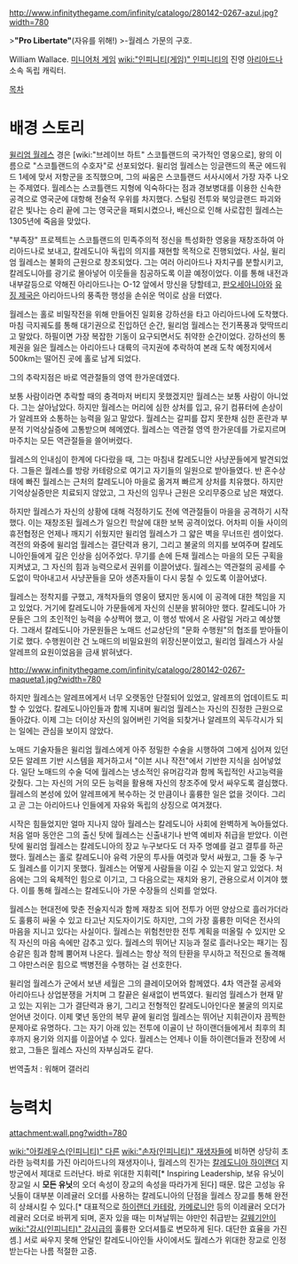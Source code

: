 http://www.infinitythegame.com/infinity/catalogo/280142-0267-azul.jpg?width=780

>'''"Pro Libertate"'''(자유를 위해!)
>-월레스 가문의 구호.

William Wallace. [[미니어처 게임]] [[wiki:"인피니티(게임)" 인피니티]]의 진영 [[아리아드나]] 소속 독립 캐릭터.

[[목차]]
= 배경 스토리 =
[[윌리엄 월레스]] 경은 [wiki:"브레이브 하트" 스코틀랜드의 국가적인 영웅으로], 왕의 이름으로 "스코틀랜드의 수호자"로 선포되었다. 윌리엄 월레스는 잉글랜드의 폭군 에드워드 1세에 맞서 저항군을 조직했으며, 그의 싸움은 스코틀랜드 서사시에서 가장 자주 나오는 주제였다. 월레스는 스코틀랜드 지형에 익숙하다는 점과 경보병대를 이용한 신속한 공격으로 영국군에 대항해 전술적 우위를 차지했다. 스털링 전투와 북잉글랜드 파괴와 같은 빛나는 승리 끝에 그는 영국군을 패퇴시켰으나, 배신으로 인해 사로잡힌 월레스는 1305년에 죽음을 맞았다.

"부족장" 프로젝트는 스코틀랜드의 민족주의적 정신을 특성화한 영웅을 재창조하여 아리아드나로 보내고, 칼레도니아 독립의 의지를 재현할 목적으로 진행되었다. 사실, 윌리엄 월레스는 불화의 근원으로 창조되었다. 그는 여러 아리아드나 자치구를 분할시키고, 칼레도니아를 광기로 몰아넣어 이웃들을 침공하도록 이끌 예정이었다. 이를 통해 내전과 내부갈등으로 약해진 아리아드나는 O-12 앞에서 망신을 당할테고, [[판오세아니아]]와 [[유징 제국]]은 아리아드나의 풍족한 행성을 손쉬운 먹이로 삼을 터였다.

월레스는 홀로 비밀작전을 위해 만들어진 일회용 강하선을 타고 아리아드나에 도착했다. 마침 극지궤도를 통해 대기권으로 진입하던 순간, 윌리엄 월레스는 전기폭풍과 맞딱뜨리고 말았다. 하필이면 가장 복잡한 기동이 요구되면서도 취약한 순간이었다. 강하선의 통제권을 잃은 월레스는 아리아드나 대륙의 극지권에 추락하여 본래 도착 예정지에서 500km는 떨어진 곳에 홀로 남게 되었다.

그의 추락지점은 바로 역관절들의 영역 한가운데였다.

보통 사람이라면 추락할 때의 충격마저 버티지 못했겠지만 월레스는 보통 사람이 아니었다. 그는 살아남았다. 하지만 월레스는 머리에 심한 상처를 입고, 유기 컴퓨터에 손상이 가 알레프와 소통하는 능력을 잃고 말았다. 월레스는 갈피를 잡지 못한채 심한 혼란과 부분적 기억상실증에 고통받으며 헤메였다. 월레스는 역관절 영역 한가운데를 가로지르며 마주치는 모든 역관절들을 쓸어버렸다.

월레스의 인내심이 한계에 다다랐을 때, 그는 마침내 칼레도니안 사냥꾼들에게 발견되었다. 그들은 월레스를 방랑 카테랑으로 여기고 자기들의 일원으로 받아들였다. 반 혼수상태에 빠진 월레스는 근처의 칼레도니아 마을로 옮겨져 빠르게 상처를 치유했다. 하지만 기억상실증만은 치료되지 않았고, 그 자신의 임무나 근원은 오리무중으로 남은 채였다.

하지만 월레스가 자신의 상황에 대해 걱정하기도 전에 역관절들이 마을을 공격하기 시작했다. 이는 재창조된 월레스가 일으킨 학살에 대한 보복 공격이었다. 어차피 이들 사이의 휴전협정은 언제나 깨지기 쉬웠지만 윌리엄 월레스가 그 얇은 벽을 무너뜨린 셈이었다. 격전의 와중에 윌리엄 월레스는 결단력과 용기, 그리고 불굴의 의지를 보여주며 칼레도니아인들에게 깊은 인상을 심어주었다. 무기를 손에 든채 월레스는 마을의 모든 구획을 지켜냈고, 그 자신의 힘과 능력으로서 권위를 이끌어냈다. 월레스는 역관절의 공세를 수도없이 막아내고서 사냥꾼들을 모아 생존자들이 다시 뭉칠 수 있도록 이끌어냈다.

월레스는 정착지를 구했고, 개척자들의 영웅이 됐지만 동시에 이 공격에 대한 책임을 지고 있었다. 거기에 칼레도니아 가문들에게 자신의 신분을 밝혀야만 했다. 칼레도니아 가문들은 그의 초인적인 능력을 수상쩍어 했고, 이 행성 밖에서 온 사람일 거라고 예상했다. 그래서 칼레도니아 가문원들은 노매드 선교상단의 "문화 수행원"의 협조를 받아들이기로 했다. 수행원이란 건 노매드의 비밀요원의 위장신분이었고, 윌리엄 월레스가 사실 알레프의 요원이었음을 금새 밝혀냈다.

http://www.infinitythegame.com/infinity/catalogo/280142-0267-maqueta1.jpg?width=780

하지만 월레스는 알레프에게서 너무 오랫동안 단절되어 있었고, 알레프의 업데이트도 피할 수 있었다. 칼레도니아인들과 함께 지내며 윌리엄 월레스는 자신의 진정한 근원으로 돌아갔다. 이제 그는 더이상 자신의 잃어버린 기억을 되찾거나 알레프의 꼭두각시가 되는 일에는 관심을 보이지 않았다.

노매드 기술자들은 윌리엄 월레스에게 아주 정밀한 수술을 시행하여 그에게 심어져 있던 모든 알레프 기반 시스템을 제거하고서 "이븐 시나 작전"에서 기반한 지식을 심어넣었다. 일단 노매드의 수술 덕에 월레스는 냉소적인 유머감각과 함께 독립적인 사고능력을 갖췄다. 그는 자신의 거의 모든 능력을 활용해 자신의 창조주에 맞서 싸우도록 결심했다. 월레스의 본성에 있어 알레프에게 복수하는 것 만큼이나 훌륭한 일은 없을 것이다. 그리고 곧 그는 아리아드나 인들에게 자유와 독립의 상징으로 여겨졌다.

시작은 힘들었지만 얼마 지나지 않아 월레스는 칼레도니아 사회에 완벽하게 녹아들었다. 처음 얼마 동안은 그의 출신 탓에 월레스는 신출내기나 반역 예비자 취급을 받았다. 이런 탓에 윌리엄 월레스는 칼레도니아의 장교 누구보다도 더 자주 명예를 걸고 결투를 하곤 했다. 월레스는 홀로 칼레도니아 유력 가문의 투사들 여럿과 맞서 싸웠고, 그들 중 누구도 월레스를 이기지 못했다. 월레스는 어떻게 사람들을 이길 수 있는지 알고 있었다. 처음에는 그의 육체적인 힘으로 이기고, 그 다음으로는 재치와 용기, 관용으로서 이겨야 했다. 이를 통해 월레스는 칼레도니아 가문 수장들의 신뢰를 얻었다.

월레스는 현대전에 맞춘 전술지식과 함께 재창조 되어 전투가 어떤 양상으로 흘러가더라도 훌륭히 싸울 수 있고 타고난 지도자이기도 하지만, 그의 가장 훌륭한 미덕은 전사의 마음을 지니고 있다는 사실이다. 월레스는 위험천만한 전투 계획을 떠올릴 수 있지만 오직 자신의 마음 속에만 감추고 있다. 월레스의 뛰어난 지능과 절로 흘러나오는 패기는 짐승같은 힘과 함께 뿜어져 나온다. 월레스는 항상 적의 탄환을 무시하고 적진으로 돌격해 그 야만스러운 힘으로 백병전을 수행하는 걸 선호한다.

윌리엄 월레스가 군에서 보낸 세월은 그의 클레이모어와 함께였다. 4차 역관절 공세와 아리아드나 상업분쟁을 거치며 그 칼끝은 쉴새없이 번뜩였다. 윌리엄 월레스가 현재 맡고 있는 지위는 그가 결단력과 용기, 그리고 전형적인 칼레도니아인다운 불굴의 의지로 얻어낸 것이다. 이제 몇년 동안의 복무 끝에 윌리엄 월레스는 뛰어난 지휘관이자 끔찍한 문제아로 유명하다. 그는 자기 아래 있는 전투에 이골이 난 하이랜더들에게서 최후의 최후까지 용기와 의지를 이끌어낼 수 있다. 월레스는 언제나 이들 하이랜더들과 전장에 서왔고, 그들은 월레스 자신의 자부심과도 같다.

번역출처 : 워해머 갤러리

= 능력치 =
attachment:wall.png?width=780

[[wiki:"아킬레우스(인피니티)" 다른]] [[wiki:"손자(인피니티)" 재생자]]들에 비하면 상당히 초라한 능력치를 가진 아리아드나의 재생자이나, 월레스의 진가는 [[칼레도니아 하이랜더]] 지방군에서 제대로 드러난다. 바로 위대한 지휘력[* Inspiring Leadership, 보유 유닛이 장교일 시 '''모든 유닛'''의 오더 속성이 장교의 속성을 따라가게 된다] 때문. 많은 고성능 유닛들이 대부분 이레귤러 오더를 사용하는 칼레도니아의 단점을 월레스 장교를 통해 완전히 상쇄시킬 수 있다.[* 대표적으로 [[하이랜더 카테랑]], [[카메로니안]] 등의 이레귤러 오더가 레귤러 오더로 바뀌게 되며, 혼자 있을 때는 미쳐날뛰는 야만인 취급받는 [[갈웨기안]]이 [[wiki:"강시(인피니티)" 강시]]급의 훌륭한 오더셔틀로 변모하게 된다. 대단한 효율을 가진 셈.] 서로 싸우지 못해 안달인 칼레도니아인들 사이에서도 월레스가 위대한 장교로 인정받는다는 나름 적절한 고증.
